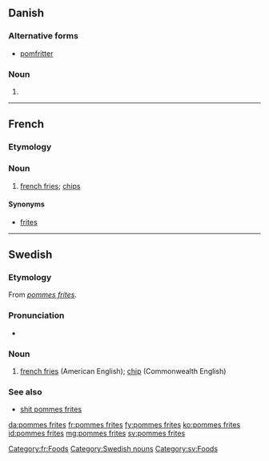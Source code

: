 {{also|Pommes frites}}
==Danish==

===Alternative forms===
* [[pomfritter]]

===Noun===
{{head|da|noun form|g=c}}

# {{plural indefinite of|pomme frite|lang=da}}

----

==French==

===Etymology===
{{compound|pommes|frites|lang=fr}}

===Noun===
{{head|fr|noun||head=[[pommes]] [[frites]]|g=f}}

# [[french fries]]; [[chip]]s

====Synonyms====
* [[frites]]

[[Category:fr:Foods]]

----

==Swedish==

===Etymology===
From {{etyl|fr|sv}} ''[[#French|pommes frites]]''.

===Pronunciation===
* {{IPA|/pɔmˈfrɪtː/|lang=sv}}

===Noun===
{{head|sv|nouns}}

# [[french fries]] (American English); [[chip]] (Commonwealth English)

===See also===
* [[shit pommes frites]]

[[Category:Swedish nouns]]
[[Category:sv:Foods]]

[[da:pommes frites]]
[[fr:pommes frites]]
[[fy:pommes frites]]
[[ko:pommes frites]]
[[id:pommes frites]]
[[mg:pommes frites]]
[[sv:pommes frites]]